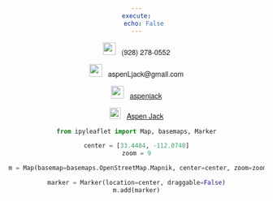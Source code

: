 ```yaml
---
execute:
    echo: False
---
```



<style>
    body {
    font-family: 'Montserrat', 'Helvetica Neue', Helvetica, Arial, sans-serif;
    text-align:center;
  }
</style>


![](phone_icon.png){width="25"}&nbsp;&nbsp; (928) 278-0552

<a>![](email_icon.png){width="25"}&nbsp;&nbsp; aspenLjack\@gmail.com</a>

![](github_icon.png){width="25"}&nbsp;&nbsp; [aspenjack](https://github.com/aspenjack)

![](linkedin_icon.png){width="22"}&nbsp;&nbsp; [Aspen Jack](https://www.linkedin.com/in/aspenjack)



<style>
    position: absolute;
    bottom: 0
</style>

```python
from ipyleaflet import Map, basemaps, Marker

center = [33.4484, -112.0740]
zoom = 9

m = Map(basemap=basemaps.OpenStreetMap.Mapnik, center=center, zoom=zoom)

marker = Marker(location=center, draggable=False)
m.add(marker)
```
